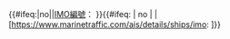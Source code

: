 <includeonly>{{#ifeq:{{{disp|}}}|no||[[国际海事组织编号|IMO編號]]：&nbsp;}}{{#ifeq: {{{link|}}} | no | {{{1}}} | [https://www.marinetraffic.com/ais/details/ships/imo:{{{1}}} {{{1}}}]}}</includeonly><noinclude>{{documentation}}</noinclude>